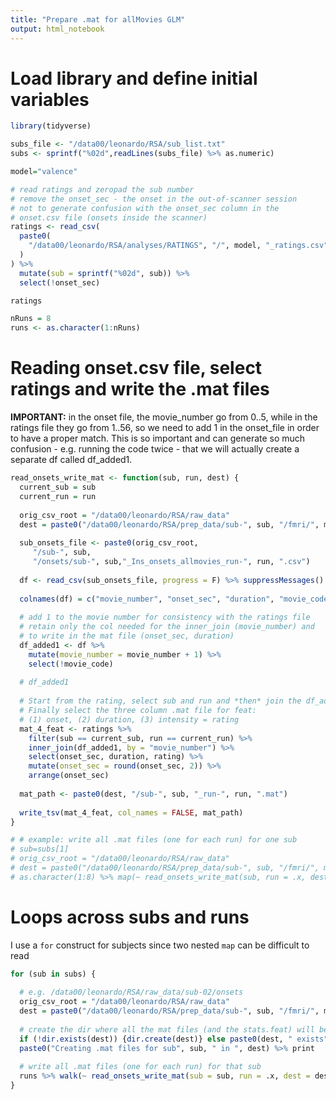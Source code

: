 ```yaml
---
title: "Prepare .mat for allMovies GLM"
output: html_notebook
---
```


# Load library and define initial variables
```r
library(tidyverse)

subs_file <- "/data00/leonardo/RSA/sub_list.txt"
subs <- sprintf("%02d",readLines(subs_file) %>% as.numeric)

model="valence"

# read ratings and zeropad the sub number
# remove the onset_sec - the onset in the out-of-scanner session
# not to generate confusion with the onset_sec column in the 
# onset.csv file (onsets inside the scanner)
ratings <- read_csv(
  paste0(
    "/data00/leonardo/RSA/analyses/RATINGS", "/", model, "_ratings.csv"
  )
) %>% 
  mutate(sub = sprintf("%02d", sub)) %>% 
  select(!onset_sec)

ratings

nRuns = 8
runs <- as.character(1:nRuns)
```


# Reading onset.csv file, select ratings and write the .mat files
**IMPORTANT:** in the onset file, the movie_number go from 0..5, while in the ratings file they go from 1..56, so we need to add 1 in the onset_file in order to have a proper match. This is so important and can generate so much confusion - e.g. running the code twice - that we will actually create a separate df called df_added1.
```r

read_onsets_write_mat <- function(sub, run, dest) {
  current_sub = sub
  current_run = run
  
  orig_csv_root = "/data00/leonardo/RSA/raw_data"
  dest = paste0("/data00/leonardo/RSA/prep_data/sub-", sub, "/fmri/", model)
  
  sub_onsets_file <- paste0(orig_csv_root,
     "/sub-", sub,
     "/onsets/sub-", sub,"_Ins_onsets_allmovies_run-", run, ".csv")
  
  df <- read_csv(sub_onsets_file, progress = F) %>% suppressMessages()
  
  colnames(df) = c("movie_number", "onset_sec", "duration", "movie_code")
  
  # add 1 to the movie number for consistency with the ratings file
  # retain only the col needed for the inner_join (movie_number) and
  # to write in the mat file (onset_sec, duration)
  df_added1 <- df %>% 
    mutate(movie_number = movie_number + 1) %>% 
    select(!movie_code)
   
  # df_added1
  
  # Start from the rating, select sub and run and *then* join the df_added1
  # Finally select the three column .mat file for feat:
  # (1) onset, (2) duration, (3) intensity = rating
  mat_4_feat <- ratings %>% 
    filter(sub == current_sub, run == current_run) %>% 
    inner_join(df_added1, by = "movie_number") %>% 
    select(onset_sec, duration, rating) %>% 
    mutate(onset_sec = round(onset_sec, 2)) %>% 
    arrange(onset_sec)
   
  mat_path <- paste0(dest, "/sub-", sub, "_run-", run, ".mat")
    
  write_tsv(mat_4_feat, col_names = FALSE, mat_path)
}
```


```r
# # example: write all .mat files (one for each run) for one sub
# sub=subs[1]
# orig_csv_root = "/data00/leonardo/RSA/raw_data"
# dest = paste0("/data00/leonardo/RSA/prep_data/sub-", sub, "/fmri/", model)
# as.character(1:8) %>% map(~ read_onsets_write_mat(sub, run = .x, dest = dest))
```


# Loops across subs and runs
I use a `for` construct for subjects since two nested `map` can be difficult to read 
```r

for (sub in subs) {
  
  # e.g. /data00/leonardo/RSA/raw_data/sub-02/onsets
  orig_csv_root = "/data00/leonardo/RSA/raw_data"
  dest = paste0("/data00/leonardo/RSA/prep_data/sub-", sub, "/fmri/", model)
  
  # create the dir where all the mat files (and the stats.feat) will be stored
  if (!dir.exists(dest)) {dir.create(dest)} else paste0(dest, " exists")
  paste0("Creating .mat files for sub", sub, " in ", dest) %>% print
  
  # write all .mat files (one for each run) for that sub
  runs %>% walk(~ read_onsets_write_mat(sub = sub, run = .x, dest = dest))
}

```
























